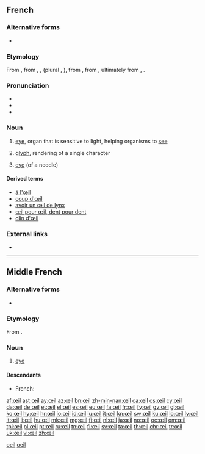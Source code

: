 {{also|oeil}}
==French==

===Alternative forms===
* {{l|fr|oeil}} {{qualifier|nonstandard}}

===Etymology===
From {{etyl|frm|fr}}, from {{etyl|fro|fr}} {{term|oil|lang=fro}}, {{term|uel}}, {{term|ueil|lang=fro}} (plural {{term|olz}}, {{term|ialz}}), from {{etyl|VL.|fr}} {{m|la|oclus}}, from {{etyl|la|fr}} {{term|oculus|lang=la}}, ultimately from {{etyl|ine-pro|fr}} {{m|ine-pro|*h₃okʷ-}}, {{m|ine-pro|*h₃ekʷ-||eye; to see}}.

===Pronunciation===
* {{audio|Fr-œil.ogg|audio|lang=fr}}
* {{IPA|/œj/|lang=fr}}
* {{audio|Fr-Oeil-fr-Paris.ogg|Audio (FR)|lang=fr}}

===Noun===
{{fr-noun|m|yeux|œils}}

# {{qualifier|plural ''[[yeux]]''}} [[eye]], organ that is sensitive to light, helping organisms to [[see]]
# {{qualifier|plural ''[[yeux]]''}} [[glyph]], rendering of a single character
# {{qualifier|plural ''[[œils]]''}} [[eye]] (of a needle)

====Derived terms====
* [[á l'œil]]
* [[coup d'œil]]
* [[avoir un œil de lynx]]
* [[œil pour œil, dent pour dent]]
* [[clin|clin d'œil]]

===External links===
* {{R:TLFi}}

[[Category:fr:Anatomy|oeil]]
[[Category:French terms spelled with Œ|oeil]]

----

==Middle French==

===Alternative forms===
* {{l|frm|oeil}}

===Etymology===
From {{etyl|fro|frm}} {{m|fro|ueil}}.

===Noun===
{{frm-noun|m|yeulx}}

# {{context|anatomy|lang=frm}} [[eye]]

====Descendants====
* French: {{l|fr|œil}}

[[af:œil]]
[[ast:œil]]
[[ay:œil]]
[[az:œil]]
[[bn:œil]]
[[zh-min-nan:œil]]
[[ca:œil]]
[[cs:œil]]
[[cy:œil]]
[[da:œil]]
[[de:œil]]
[[et:œil]]
[[el:œil]]
[[es:œil]]
[[eu:œil]]
[[fa:œil]]
[[fr:œil]]
[[fy:œil]]
[[gv:œil]]
[[gl:œil]]
[[ko:œil]]
[[hy:œil]]
[[hr:œil]]
[[io:œil]]
[[id:œil]]
[[iu:œil]]
[[it:œil]]
[[kn:œil]]
[[sw:œil]]
[[ku:œil]]
[[lo:œil]]
[[lv:œil]]
[[lt:œil]]
[[li:œil]]
[[hu:œil]]
[[mk:œil]]
[[mg:œil]]
[[fj:œil]]
[[nl:œil]]
[[ja:œil]]
[[no:œil]]
[[oc:œil]]
[[om:œil]]
[[tpi:œil]]
[[pl:œil]]
[[pt:œil]]
[[ru:œil]]
[[tn:œil]]
[[fi:œil]]
[[sv:œil]]
[[ta:œil]]
[[th:œil]]
[[chr:œil]]
[[tr:œil]]
[[uk:œil]]
[[vi:œil]]
[[zh:œil]]